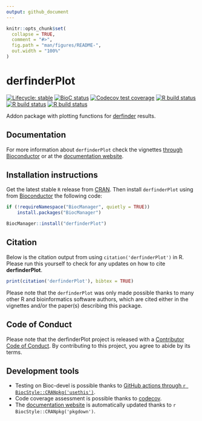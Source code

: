 ```yaml
---
output: github_document
---
```


<!-- README.md is generated from README.Rmd. Please edit that file -->

```r
knitr::opts_chunk$set(
  collapse = TRUE,
  comment = "#>",
  fig.path = "man/figures/README-",
  out.width = "100%"
)
```

# derfinderPlot

<!-- badges: start -->
[![Lifecycle: stable](https://img.shields.io/badge/lifecycle-stable-brightgreen.svg)](https://www.tidyverse.org/lifecycle/#stable)
[![BioC status](http://www.bioconductor.org/shields/build/release/bioc/derfinderPlot.svg)](https://bioconductor.org/checkResults/release/bioc-LATEST/derfinderPlot)
[![Codecov test coverage](https://codecov.io/gh/leekgroup/derfinderPlot/branch/master/graph/badge.svg)](https://codecov.io/gh/leekgroup/derfinderPlot?branch=master)
[![R build status](https://github.com/leekgroup/derfinderPlot/workflows/R-CMD-check/badge.svg)](https://github.com/leekgroup/derfinderPlot/actions)
[![R build status](https://github.com/leekgroup/derfinderPlot/workflows/test-coverage/badge.svg)](https://github.com/leekgroup/derfinderPlot/actions)
[![R build status](https://github.com/leekgroup/derfinderPlot/workflows/pkgdown/badge.svg)](https://github.com/leekgroup/derfinderPlot/actions)
<!-- badges: end -->

Addon package with plotting functions for
[derfinder](http://www.bioconductor.org/packages/derfinder) results.

## Documentation

For more information about `derfinderPlot` check the vignettes [through Bioconductor](http://bioconductor.org/packages/derfinderPlot) or at the [documentation website](http://leekgroup.github.io/derfinderPlot).

## Installation instructions

Get the latest stable `R` release from [CRAN](http://cran.r-project.org/). Then install `derfinderPlot` using from [Bioconductor](http://bioconductor.org/) the following code:

```r
if (!requireNamespace("BiocManager", quietly = TRUE))
    install.packages("BiocManager")

BiocManager::install("derfinderPlot")
```

## Citation

Below is the citation output from using `citation('derfinderPlot')` in R. Please 
run this yourself to check for any updates on how to cite __derfinderPlot__.

```r
print(citation('derfinderPlot'), bibtex = TRUE)
```

Please note that the `derfinderPlot` was only made possible thanks to many other R and bioinformatics software authors, which are cited either in the vignettes and/or the paper(s) describing this package.

## Code of Conduct
  
Please note that the derfinderPlot project is released with a [Contributor Code of Conduct](https://contributor-covenant.org/version/2/0/CODE_OF_CONDUCT.html). By contributing to this project, you agree to abide by its terms.

## Development tools

* Testing on Bioc-devel is possible thanks to [GitHub actions through `r BiocStyle::CRANpkg('usethis')`](https://www.tidyverse.org/blog/2020/04/usethis-1-6-0/).
* Code coverage assessment is possible thanks to [codecov](https://codecov.io/gh).
* The [documentation website](http://leekgroup.github.io/derfinderPlot) is automatically updated thanks to `r BiocStyle::CRANpkg('pkgdown')`.
